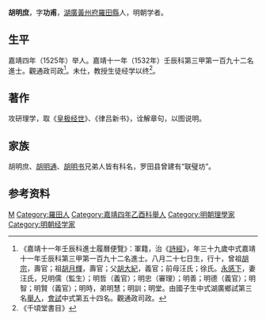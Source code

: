 {{明清人物信息框
| 姓名 = 胡明庶
| 原名 =
| 圖片名稱= 
| 圖片大小 =
| 圖片說明 = 
| 最高職務 = 通政司觀政
| 國家 = 大明 
| 爵位 =
| 籍貫 = [[湖廣|湖廣]][[黃州府|黃州府]][[羅田縣|羅田縣]]
| 族裔 = 
| 旗籍 = 
| 字號 = 字功甫
| 諡號 =
| 出生日期 = 八月二十七日
| 出生地點 =
| 逝世日期 = 
| 逝世地點 =
| 墓葬 =
| 配偶 = 汪氏
| 親屬 = 曾祖[[胡宗|胡宗]]，祖[[胡月輝|胡月輝]]<br>父[[胡大紀|胡大紀]]，前母汪氏；徐氏
| 出身 =
* 嘉靖十一年壬辰科同進士出身
| 經歷 =
| 著作 =  
}}
'''胡明庶'''{{BD|1494年||？年||Hu}}，字'''功甫'''，[[湖廣|湖廣]][[黃州府|黃州府]][[羅田縣|羅田縣]]人，明朝学者。

==生平==
嘉靖四年（1525年）举人。嘉靖十一年（1532年）壬辰科第三甲第一百九十二名進士。觀通政司政<ref>《嘉靖十一年壬辰科進士履曆便覽》：軍籍，治《[[詩經|詩經]]》，年三十九歲中式嘉靖十一年壬辰科第三甲第一百九十二名進士。八月二十七日生，行十，曾祖[[胡宗|胡宗]]，壽官；祖[[胡月輝|胡月輝]]，壽官；父[[胡大紀|胡大紀]]，義官；前母汪氏；徐氏。[[永感下|永感下]]，妻汪氏，兄明儒（監生）；明哲（義官）；明忠（審理）；明善；明德（義官）；明智；明賢（義官）；明時，弟明慧；明訓；明堂。由國子生中式湖廣鄉試第三名[[舉人|舉人]]，[[會試|會試]]中式第五十四名。觀通政司政。</ref>。未仕，教授生徒经学以终<ref>《千頃堂書目》</ref>。

==著作==
攻研理学，取《[[皇极经世|皇极经世]]》、《律吕新书》，诠解章句，以图说明。

==家族==
胡明庶、[[胡明通|胡明通]]、[[胡明书|胡明书]]兄弟人皆有科名，罗田县曾建有“联璧坊”。

== 参考资料 ==
{{reflist}}

{{嘉靖十一年壬辰科殿试金榜}}

{{Authority control}}

{{DEFAULTSORT:Hu胡}}
[[Category:胡姓|M]]
[[Category:羅田人|Category:羅田人]]
[[Category:嘉靖四年乙酉科舉人|Category:嘉靖四年乙酉科舉人]]
[[Category:明朝理學家|Category:明朝理學家]]
[[Category:明朝经学家|Category:明朝经学家]]


{{明朝人物小作品}}